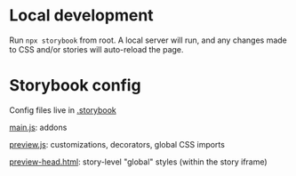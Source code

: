 
<Meta title="Getting Started" />

# Local development

Run `npx storybook` from root. A local server will run, and any changes made to CSS and/or stories will auto-reload the page.

# Storybook config

Config files live in [.storybook](docs/.storybook)

[main.js](docs/.storybook/main.js): addons

[preview.js](docs/.storybook/preview.js): customizations, decorators, global CSS imports

[preview-head.html](docs/.storybook/preview-head.html): story-level "global" styles (within the story iframe)
